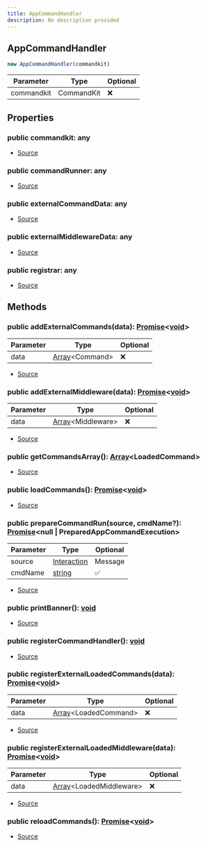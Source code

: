 ```yaml
---
title: AppCommandHandler
description: No description provided
---
```



## AppCommandHandler


```typescript
new AppCommandHandler(commandkit)
```
| Parameter | Type | Optional |
| ----------- | ----------- | ----------- |
| commandkit | CommandKit | ❌ |


## Properties
### public commandkit: any
- [Source](https://github.com/underctrl-io/commandkit/blob/e7997746676c2b18be64230c918cb998973d18b5/packages/commandkit/src/app/handlers/AppCommandHandler.ts#L102)
### public commandRunner: any
- [Source](https://github.com/underctrl-io/commandkit/blob/e7997746676c2b18be64230c918cb998973d18b5/packages/commandkit/src/app/handlers/AppCommandHandler.ts#L97)
### public externalCommandData: any
- [Source](https://github.com/underctrl-io/commandkit/blob/e7997746676c2b18be64230c918cb998973d18b5/packages/commandkit/src/app/handlers/AppCommandHandler.ts#L99)
### public externalMiddlewareData: any
- [Source](https://github.com/underctrl-io/commandkit/blob/e7997746676c2b18be64230c918cb998973d18b5/packages/commandkit/src/app/handlers/AppCommandHandler.ts#L100)
### public registrar: any
- [Source](https://github.com/underctrl-io/commandkit/blob/e7997746676c2b18be64230c918cb998973d18b5/packages/commandkit/src/app/handlers/AppCommandHandler.ts#L94)

## Methods
### public addExternalCommands(data): [Promise](https://developer.mozilla.org/en-US/docs/Web/JavaScript/Reference/Global_Objects/Promise)\<[void](https://developer.mozilla.org/en-US/docs/Web/JavaScript/Reference/Global_Objects/undefined)>
| Parameter | Type | Optional |
| ----------- | ----------- | ----------- |
| data | [Array](https://developer.mozilla.org/en-US/docs/Web/JavaScript/Reference/Global_Objects/Array)\<Command> | ❌ |


- [Source](https://github.com/underctrl-io/commandkit/blob/e7997746676c2b18be64230c918cb998973d18b5/packages/commandkit/src/app/handlers/AppCommandHandler.ts#L422)
### public addExternalMiddleware(data): [Promise](https://developer.mozilla.org/en-US/docs/Web/JavaScript/Reference/Global_Objects/Promise)\<[void](https://developer.mozilla.org/en-US/docs/Web/JavaScript/Reference/Global_Objects/undefined)>
| Parameter | Type | Optional |
| ----------- | ----------- | ----------- |
| data | [Array](https://developer.mozilla.org/en-US/docs/Web/JavaScript/Reference/Global_Objects/Array)\<Middleware> | ❌ |


- [Source](https://github.com/underctrl-io/commandkit/blob/e7997746676c2b18be64230c918cb998973d18b5/packages/commandkit/src/app/handlers/AppCommandHandler.ts#L414)
### public getCommandsArray(): [Array](https://developer.mozilla.org/en-US/docs/Web/JavaScript/Reference/Global_Objects/Array)\<LoadedCommand>
- [Source](https://github.com/underctrl-io/commandkit/blob/e7997746676c2b18be64230c918cb998973d18b5/packages/commandkit/src/app/handlers/AppCommandHandler.ts#L241)
### public loadCommands(): [Promise](https://developer.mozilla.org/en-US/docs/Web/JavaScript/Reference/Global_Objects/Promise)\<[void](https://developer.mozilla.org/en-US/docs/Web/JavaScript/Reference/Global_Objects/undefined)>
- [Source](https://github.com/underctrl-io/commandkit/blob/e7997746676c2b18be64230c918cb998973d18b5/packages/commandkit/src/app/handlers/AppCommandHandler.ts#L443)
### public prepareCommandRun(source, cmdName?): [Promise](https://developer.mozilla.org/en-US/docs/Web/JavaScript/Reference/Global_Objects/Promise)\<null | PreparedAppCommandExecution>
| Parameter | Type | Optional |
| ----------- | ----------- | ----------- |
| source | [Interaction](https://discord.js.org/docs/packages/discord.js/main/Interaction:Class) | Message | ❌ |
| cmdName | [string](https://developer.mozilla.org/en-US/docs/Web/JavaScript/Reference/Global_Objects/String) | ✅ |


- [Source](https://github.com/underctrl-io/commandkit/blob/e7997746676c2b18be64230c918cb998973d18b5/packages/commandkit/src/app/handlers/AppCommandHandler.ts#L293)
### public printBanner(): [void](https://developer.mozilla.org/en-US/docs/Web/JavaScript/Reference/Global_Objects/undefined)
- [Source](https://github.com/underctrl-io/commandkit/blob/e7997746676c2b18be64230c918cb998973d18b5/packages/commandkit/src/app/handlers/AppCommandHandler.ts#L106)
### public registerCommandHandler(): [void](https://developer.mozilla.org/en-US/docs/Web/JavaScript/Reference/Global_Objects/undefined)
- [Source](https://github.com/underctrl-io/commandkit/blob/e7997746676c2b18be64230c918cb998973d18b5/packages/commandkit/src/app/handlers/AppCommandHandler.ts#L245)
### public registerExternalLoadedCommands(data): [Promise](https://developer.mozilla.org/en-US/docs/Web/JavaScript/Reference/Global_Objects/Promise)\<[void](https://developer.mozilla.org/en-US/docs/Web/JavaScript/Reference/Global_Objects/undefined)>
| Parameter | Type | Optional |
| ----------- | ----------- | ----------- |
| data | [Array](https://developer.mozilla.org/en-US/docs/Web/JavaScript/Reference/Global_Objects/Array)\<LoadedCommand> | ❌ |


- [Source](https://github.com/underctrl-io/commandkit/blob/e7997746676c2b18be64230c918cb998973d18b5/packages/commandkit/src/app/handlers/AppCommandHandler.ts#L436)
### public registerExternalLoadedMiddleware(data): [Promise](https://developer.mozilla.org/en-US/docs/Web/JavaScript/Reference/Global_Objects/Promise)\<[void](https://developer.mozilla.org/en-US/docs/Web/JavaScript/Reference/Global_Objects/undefined)>
| Parameter | Type | Optional |
| ----------- | ----------- | ----------- |
| data | [Array](https://developer.mozilla.org/en-US/docs/Web/JavaScript/Reference/Global_Objects/Array)\<LoadedMiddleware> | ❌ |


- [Source](https://github.com/underctrl-io/commandkit/blob/e7997746676c2b18be64230c918cb998973d18b5/packages/commandkit/src/app/handlers/AppCommandHandler.ts#L430)
### public reloadCommands(): [Promise](https://developer.mozilla.org/en-US/docs/Web/JavaScript/Reference/Global_Objects/Promise)\<[void](https://developer.mozilla.org/en-US/docs/Web/JavaScript/Reference/Global_Objects/undefined)>
- [Source](https://github.com/underctrl-io/commandkit/blob/e7997746676c2b18be64230c918cb998973d18b5/packages/commandkit/src/app/handlers/AppCommandHandler.ts#L403)